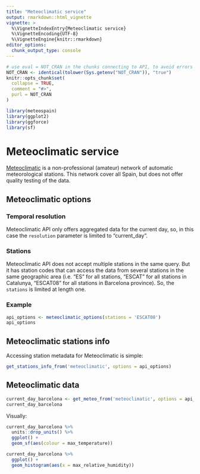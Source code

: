 ```yaml
---
title: "Meteoclimatic service"
output: rmarkdown::html_vignette
vignette: >
  %\VignetteIndexEntry{Meteoclimatic service}
  %\VignetteEncoding{UTF-8}
  %\VignetteEngine{knitr::rmarkdown}
editor_options: 
  chunk_output_type: console
---
```


```r
# use eval = NOT_CRAN in the chunks connecting to API, to avoid errors or warnings in CRAN checks
NOT_CRAN <- identical(tolower(Sys.getenv("NOT_CRAN")), "true")
knitr::opts_chunk$set(
  collapse = TRUE,
  comment = "#>",
  purl = NOT_CRAN
)
```

```r
library(meteospain)
library(ggplot2)
library(ggforce)
library(sf)
```

# Meteoclimatic service

[Meteoclimatic](https://www.meteoclimatic.net/) is a non-professional (amateur) network of automatic
meteorological stations. This network cover all Spain, but does not offer quality testing of the data.

## Meteoclimatic options

### Temporal resolution

Meteoclimatic API only offers aggregated data for the current day, so, in this case the `resolution` parameter
is limited to "current_day".

### Stations

Meteoclimatic API does not accept multiple stations in the same query. But it has station codes that can
access the data from several stations in the same geographic area (i.e. "ES" for all stations, "ESCAT" for
all stations in Catalunya, "ESCAT08" for all stations in Barcelona province). So, the `stations` is limited
at length one.

### Example

```r
api_options <- meteoclimatic_options(stations = 'ESCAT08')
api_options
```

## Meteoclimatic stations info

Accessing station metadata for Meteoclimatic is simple:

```r
get_stations_info_from('meteoclimatic', options = api_options)
```

## Meteoclimatic data

```r
current_day_barcelona <- get_meteo_from('meteoclimatic', options = api_options)
current_day_barcelona
```

Visually:

```r
current_day_barcelona %>%
  units::drop_units() %>%
  ggplot() +
  geom_sf(aes(colour = max_temperature))

current_day_barcelona %>%
  ggplot() +
  geom_histogram(aes(x = max_relative_humidity))
```

